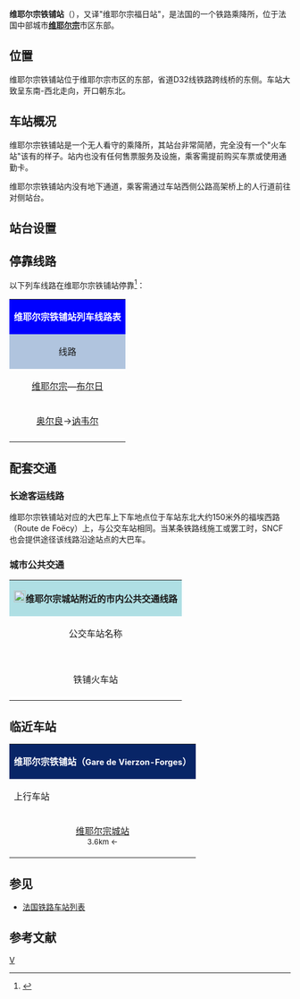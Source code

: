{{Infobox station
|symbol_right={{SNCF logo}}
|name='''维耶尔宗铁铺站'''
|native_name=Gare de Vierzon-Forges
|native_name_lang=fr
|image=Vierzon-Forges gare 1.jpg
|caption=维耶尔宗铁铺站的站台
|borough={{FRA}}[[谢尔省|谢尔省]][[维耶尔宗|维耶尔宗]]
|address=rue Etienne Dolet,<br>18100 VIERZON
|coordinates={{coord|47|12|38|N|2|05|57|E|display=inline,title|scale:10000}}
|code=576090
|elevation=105
|architect=
|owned= {{SNCF logo}}
|opened=1847年7月20日
|closed=
|status=使用中
|operator= {{SNCF logo}}
|structure=地面开放式乘降所
|lines=[[维耶尔宗－桑凯兹铁路|维耶尔宗－桑凯兹铁路]]
|platforms=2
|tracks=2
|Traverser=[[File:CH-Zusatztafel-Fussgänger.svg|7px]] _ {{PA}}
|type=乘降所
|services=[[法国大区列车|TER]]
|passengers=1,705人次
|pass_year=2016年<ref>{{Cite web|url=https://ressources.data.sncf.com/explore/dataset/frequentation-gares/table/?sort=voyageurs_2014&q=vierzon|title=Fréquentation en gares|accessdate=2018-12-20|author=SNCF|date=|language=fr|publisher=SNCF Open Data|archive-date=2021-01-19|archive-url=https://web.archive.org/web/20210119180606/https://ressources.data.sncf.com/explore/dataset/frequentation-gares/table/?sort=voyageurs_2014&q=vierzon|dead-url=no}}</ref>
|pass_rank=c级






}}
'''维耶尔宗铁铺站'''（{{lang-fr|Gare de Vierzon-Forges}}），又译"维耶尔宗福日站"，是法国的一个铁路乘降所，位于法国中部城市'''[[维耶尔宗|维耶尔宗]]'''市区东部。

==位置==

维耶尔宗铁铺站位于维耶尔宗市区的东部，省道D32线铁路跨线桥的东侧。车站大致呈东南-西北走向，开口朝东北。

==车站概况==

维耶尔宗铁铺站是一个无人看守的乘降所，其站台非常简陋，完全没有一个"火车站"该有的样子。站内也没有任何售票服务及设施，乘客需提前购买车票或使用通勤卡。

维耶尔宗铁铺站内没有地下通道，乘客需通过车站西侧公路高架桥上的人行道前往对侧站台。

==站台设置==
{{RailStStart|东北}}
{{RailStPlatform|侧d||1T||}}
{{RailStLine|||[[布尔日站|布尔日]]方向→}}
{{RailStLine|||←[[维耶尔宗城站|维耶尔宗]]方向}}
{{RailStPlatform|侧d||1T||}}
{{RailStEnd|西南}}

== 停靠线路 ==

{{动态列表|最后更新时间：2016年4月15日。本章节内容仅供参考，不排除临时性的变更。欢迎修正和补充}}

以下列车线路在维耶尔宗铁铺站停靠<ref>{{Cite web|url=http://www.ter.sncf.com/centre-val-de-loire/gares/87576090/Vierzon-Forges/pratique|title=GARE VIERZON FORGES|accessdate=2016-04-15|author=SNCF|date=|language=法语|publisher=TER CENTRE VAL-DE-LOIRE|archive-date=2018-12-21|archive-url=https://web.archive.org/web/20181221090521/https://www.ter.sncf.com/centre-val-de-loire/gares/87576090/Vierzon-Forges/pratique|dead-url=no}}</ref>：

{| class="wikitable mw-collapsible" 
|colspan="5" style="background:#0000FF" align="center" |{{SNCF logo}}<span style="color:#FFFFFF">'''维耶尔宗铁铺站列车线路表'''</span>
|-
!style="background:#B0C4DE"| 线路
!style="background:#B0C4DE"|车种
!style="background:#B0C4DE"|上一站
!style="background:#B0C4DE"|下一站
!style="background:#B0C4DE"|大致运行频率{{noteTag|name=noteA}}
|-
|[[维耶尔宗城站|维耶尔宗]]—[[布尔日站|布尔日]]
| rowspan="2" align="center" |{{TER-CVL logo}}
|[[维耶尔宗城站|维耶尔宗]]
|[[福埃西站|福埃西]]
|每天6趟左右
|-
|[[奥尔良站|奥尔良]]→[[讷韦尔站|讷韦尔]]
|[[维耶尔宗城站|维耶尔宗]]
|[[福埃西站|福埃西]]
|每天1趟（单向）
|-
|colspan="5" style="background:#FFFFFF"|{{noteFoot|1=
{{noteTag|name=noteA|1=在本栏中，往返1次为"1趟"；除特别标明外，其数据仅工作日有效，周末及节假日列车数量可能会减少或停运}}
}}
|}

==配套交通==

===长途客运线路===

维耶尔宗铁铺站对应的大巴车上下车地点位于车站东北大约150米外的福埃西路（Route de Foëcy）上，与公交车站相同。当某条铁路线施工或罢工时，SNCF也会提供途径该线路沿途站点的大巴车。

===城市公共交通===

{| class="wikitable mw-collapsible " 
|colspan="3" align="center" style="background:#AFDFE4"|[[File:Bus-logo.svg|21x21px]]'''维耶尔宗城站附近的市内公共交通线路'''
|-
!align="center" |公交车站名称
!align="center" |位置
!align="center" |停靠线路<ref>{{Cite web|url=https://www.le-vib.com/sites/default/files/vierzon_17-07-2017.pdf|title=Plan du réseau|accessdate=2018-11-27|author=Le Vib|date=2017-07-17|language=法语|publisher=Le Vib|archive-date=2018-11-28|archive-url=https://web.archive.org/web/20181128075258/https://www.le-vib.com/sites/default/files/vierzon_17-07-2017.pdf|dead-url=no}}</ref>
|-
|align="center" |'''{{lang|fr|Gare des Forges}}'''<br>铁铺火车站
|align="center" |维耶尔宗铁铺站外150米<br>{{lang|fr|Route de Foëcy}}
|
<span style="background:#449955"><span style="color:#449955">-</span></span><span style="background:#449955"><span style="color:#FFFFFF">'''3'''</span></span><span style="background:#449955"><span style="color:#449955">-</span></span> 礼堂（{{lang|fr|Forum Boutique Info}}） ↔ 福埃西公路（{{lang|fr|Route de Foëcy}}）{{noteTag|name=noteA}}
|-
|colspan="3" style="background:#FFFFFF"|{{noteFoot|1=
{{noteTag|name=noteA|1=中文名称非官方正式翻译，仅供参考。周日及节假日停运}}
}}
|}

==临近车站==

{|class="wikitable mw-collapsible" style="margin: 0 auto; text-align:center; width:42em;"
|colspan="3"  style="background:#082567" |<span style="color:#FFFFFF">'''维耶尔宗铁铺站（<span style="font-size:11pt;">Gare de Vierzon-Forges</span>）'''</span>
|-
!上行车站
!线路
!下行车站
|-
|align="center" |[[维耶尔宗城站|维耶尔宗城站]]<br><span style="font-size:small">3.6km ←</span>
|align="center" |'''{{link-fr|维耶尔宗－讷韦尔铁路|Ligne de Vierzon à Saincaize}}'''
|align="center" |[[福埃西站|福埃西站]]<br><span style="font-size:small">→ 6.1km</span>
|}

==参见==

* [[法国铁路车站列表|法国铁路车站列表]]

== 参考文献 ==
{{Reflist}}

[[Category:谢尔省铁路车站|V]]